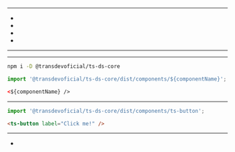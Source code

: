 
<Meta title="Introduction/Overview" />

<p align="center">
  <ts-brand src={brand} size="small" />
  <ts-heading level="h2" label="TransDev Design System" />
  <ts-subtitle label="Uma coleção de componentes para desenvolvimento de interfaces de usuário" />
</p>
<hr></hr>

<div id="summary">
  <ts-heading level="h3" label="Sumário:" />
  <ul>
    <li>
      <ts-link
        label="Get Started"
        link="#get_started"
        with-icon
        icon-src={link}/>
    </li>
    <li>
      <ts-link 
        label="Basic Usage" 
        link="#basic_usage" 
        with-icon icon-src={link} />
    </li>
    <li>
      <ts-link 
        label="Examples" 
        link="#examples" 
        with-icon icon-src={link} />
    </li>
    <li>
      <ts-link 
        label="Related" 
        link="#related" 
        with-icon icon-src={link} />
    </li>
  </ul>
</div>
<hr></hr>

<div id="ts">
  <ts-heading level="h2" label="TS" />
  <ts-paragraph label="O TransDev Design System é uma coleção de componentes para desenvolvimento de interfaces de usuário. Construído de forma agnóstica, sem dependência com frameworks, e com o objetivo de ser utilizado por todas as pessoas desenvolvedoras." />
</div>
<hr></hr>

<div id="get_started">
  <ts-heading level="h2" label="Get Started" />
  <ts-paragraph label="Para instalar o TransDev Design System, basta executar o comando abaixo:" />

```bash
npm i -D @transdevoficial/ts-ds-core
```
</div>

<div id="basic_usage">
  <ts-heading level="h2" label="Basic Usage" />
  <ts-paragraph label="Para utilizar o TransDev Design System, basta importar algum dos nossos componentes no seu projeto. Exemplo:" />

```javascript
import '@transdevoficial/ts-ds-core/dist/components/${componentName}';
```

  <ts-paragraph label="E usar como um elemento HTML. Veja o exemplo:" />

```html
<${componentName} />
```
</div>
<hr></hr>

<div id="examples">
  <ts-heading level="h2" label="Examples" />
  <ts-paragraph label="Veja alguns exemplos:" />

```javascript
import '@transdevoficial/ts-ds-core/dist/components/ts-button';
```

```html
<ts-button label="Click me!" />
```
<ts-paragraph label="Resultado:" />
<ts-button label="Click me!" />
</div>
<hr></hr>

<div id="related">
  <ts-heading level="h2" label="Related" />
  <ul>
    <li>
      <ts-link 
        label="Nossos Componentes" 
        link="?path=/story/introduction-our-components--page" 
        with-icon icon-src={link} />
    </li>
  </ul>
</div>
